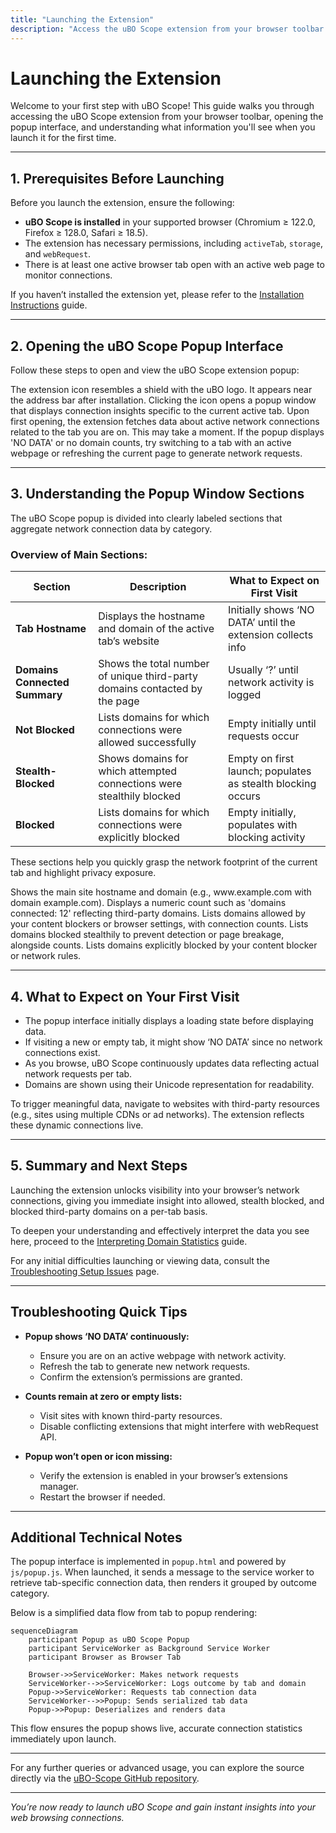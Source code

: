 ```yaml
---
title: "Launching the Extension"
description: "Access the uBO Scope extension from your browser toolbar and open the popup interface. Get an overview of the popup window’s sections and what data you should expect to see on your first visit."
---
```


# Launching the Extension

Welcome to your first step with uBO Scope! This guide walks you through accessing the uBO Scope extension from your browser toolbar, opening the popup interface, and understanding what information you'll see when you launch it for the first time.

---

## 1. Prerequisites Before Launching

Before you launch the extension, ensure the following:

- **uBO Scope is installed** in your supported browser (Chromium ≥ 122.0, Firefox ≥ 128.0, Safari ≥ 18.5).
- The extension has necessary permissions, including `activeTab`, `storage`, and `webRequest`.
- There is at least one active browser tab open with an active web page to monitor connections.

If you haven’t installed the extension yet, please refer to the [Installation Instructions](/getting-started/installation-and-requirements/installation-instructions) guide.

---

## 2. Opening the uBO Scope Popup Interface

Follow these steps to open and view the uBO Scope extension popup:

<Steps>
<Step title="Locate the uBO Scope icon in your browser toolbar">
The extension icon resembles a shield with the uBO logo. It appears near the address bar after installation.
</Step>
<Step title="Click the uBO Scope icon">
Clicking the icon opens a popup window that displays connection insights specific to the current active tab.
</Step>
<Step title="Wait for data to load">
Upon first opening, the extension fetches data about active network connections related to the tab you are on. This may take a moment.
</Step>
</Steps>

<Tip>
If the popup displays 'NO DATA' or no domain counts, try switching to a tab with an active webpage or refreshing the current page to generate network requests.
</Tip>

---

## 3. Understanding the Popup Window Sections

The uBO Scope popup is divided into clearly labeled sections that aggregate network connection data by category.

### Overview of Main Sections:

| Section           | Description                                                  | What to Expect on First Visit                             |
|-------------------|--------------------------------------------------------------|----------------------------------------------------------|
| **Tab Hostname**  | Displays the hostname and domain of the active tab’s website | Initially shows ‘NO DATA’ until the extension collects info |
| **Domains Connected Summary** | Shows the total number of unique third-party domains contacted by the page | Usually ‘?’ until network activity is logged              |
| **Not Blocked**   | Lists domains for which connections were allowed successfully | Empty initially until requests occur                       |
| **Stealth-Blocked** | Shows domains for which attempted connections were stealthily blocked | Empty on first launch; populates as stealth blocking occurs |
| **Blocked**       | Lists domains for which connections were explicitly blocked | Empty initially, populates with blocking activity          |

These sections help you quickly grasp the network footprint of the current tab and highlight privacy exposure.

<AccordionGroup title="Example Content from Popup Sections">
<Accordion title="Tab Hostname">
Shows the main site hostname and domain (e.g., www.example.com with domain example.com).
</Accordion>
<Accordion title="Domains Connected Summary">
Displays a numeric count such as 'domains connected: 12' reflecting third-party domains.
</Accordion>
<Accordion title="Not Blocked Section">
Lists domains allowed by your content blockers or browser settings, with connection counts.
</Accordion>
<Accordion title="Stealth-Blocked Section">
Lists domains blocked stealthily to prevent detection or page breakage, alongside counts.
</Accordion>
<Accordion title="Blocked Section">
Lists domains explicitly blocked by your content blocker or network rules.
</Accordion>
</AccordionGroup>

---

## 4. What to Expect on Your First Visit

- The popup interface initially displays a loading state before displaying data.
- If visiting a new or empty tab, it might show ‘NO DATA’ since no network connections exist.
- As you browse, uBO Scope continuously updates data reflecting actual network requests per tab.
- Domains are shown using their Unicode representation for readability.

<Tip>
To trigger meaningful data, navigate to websites with third-party resources (e.g., sites using multiple CDNs or ad networks). The extension reflects these dynamic connections live.
</Tip>

---

## 5. Summary and Next Steps

Launching the extension unlocks visibility into your browser’s network connections, giving you immediate insight into allowed, stealth blocked, and blocked third-party domains on a per-tab basis.

To deepen your understanding and effectively interpret the data you see here, proceed to the [Interpreting Domain Statistics](/getting-started/first-use-and-verification/interpreting-domain-stats) guide.

For any initial difficulties launching or viewing data, consult the [Troubleshooting Setup Issues](/getting-started/first-use-and-verification/troubleshooting-setup) page.

---

## Troubleshooting Quick Tips

- **Popup shows ‘NO DATA’ continuously:**
  - Ensure you are on an active webpage with network activity.
  - Refresh the tab to generate new network requests.
  - Confirm the extension’s permissions are granted.

- **Counts remain at zero or empty lists:**
  - Visit sites with known third-party resources.
  - Disable conflicting extensions that might interfere with webRequest API.

- **Popup won’t open or icon missing:**
  - Verify the extension is enabled in your browser’s extensions manager.
  - Restart the browser if needed.

---

## Additional Technical Notes

The popup interface is implemented in `popup.html` and powered by `js/popup.js`. When launched, it sends a message to the service worker to retrieve tab-specific connection data, then renders it grouped by outcome category.

Below is a simplified data flow from tab to popup rendering:

```mermaid
sequenceDiagram
    participant Popup as uBO Scope Popup
    participant ServiceWorker as Background Service Worker
    participant Browser as Browser Tab

    Browser->>ServiceWorker: Makes network requests
    ServiceWorker-->>ServiceWorker: Logs outcome by tab and domain
    Popup->>ServiceWorker: Requests tab connection data
    ServiceWorker-->>Popup: Sends serialized tab data
    Popup->>Popup: Deserializes and renders data
```

This flow ensures the popup shows live, accurate connection statistics immediately upon launch.

---

For any further queries or advanced usage, you can explore the source directly via the [uBO-Scope GitHub repository](https://github.com/gorhill/uBO-Scope).


---

*You’re now ready to launch uBO Scope and gain instant insights into your web browsing connections.*